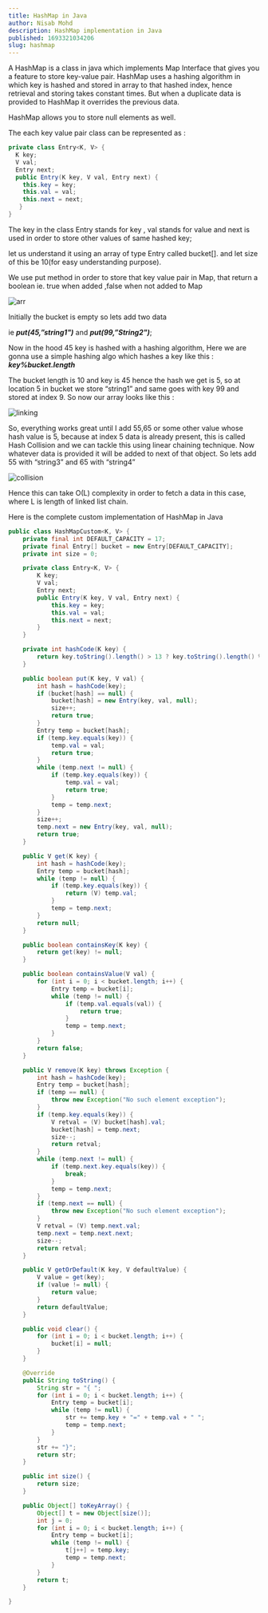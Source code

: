```yaml
---
title: HashMap in Java
author: Nisab Mohd
description: HashMap implementation in Java
published: 1693321034206
slug: hashmap
---
```


A HashMap is a class in java which implements Map Interface that gives you a feature to store key-value pair. HashMap uses a hashing algorithm in which key is hashed and stored in array to that hashed index, hence retrieval and storing takes constant times. But when a duplicate data is provided to HashMap it overrides the previous data.

HashMap allows you to store null elements as well.

The each key value pair class can be represented as :

```java showLineNumbers  {4,8}
private class Entry<K, V> {
  K key;
  V val;
  Entry next;
  public Entry(K key, V val, Entry next) {
    this.key = key;
    this.val = val;
    this.next = next;
   }
}
```

The key in the class Entry stands for key , val stands for value and next is used in order to store other values of same hashed key;

let us understand it using an array of type Entry called bucket[]. and let size of this be 10(for easy understanding purpose).

We use put method in order to store that key value pair in Map, that return a boolean ie. true when added ,false when not added to Map

<img
  src="https://firebasestorage.googleapis.com/v0/b/upload-pics-e599e.appspot.com/o/images%2FUntitled-2023-05-30-21542.png?alt=media&token=1d38da70-9806-49fd-a0ba-542e68921f0e"
  alt="arr"
/>

Initially the bucket is empty so lets add two data

ie **_put(45,”string1")_** and **_put(99,”String2")_**;

Now in the hood 45 key is hashed with a hashing algorithm, Here we are gonna use a simple hashing algo which hashes a key like this : **_key%bucket.length_**

The bucket length is 10 and key is 45 hence the hash we get is 5, so at location 5 in bucket we store “string1” and same goes with key 99 and stored at index 9. So now our array looks like this :

<img
  src="https://firebasestorage.googleapis.com/v0/b/upload-pics-e599e.appspot.com/o/images%2FUntitled-2023-05-30-21541.png?alt=media&token=cdc86343-d01c-4442-8144-2c6b8544fad1"
  alt="linking"
/>

So, everything works great until I add 55,65 or some other value whose hash value is 5, because at index 5 data is already present, this is called Hash Collision and we can tackle this using linear chaining technique. Now whatever data is provided it will be added to next of that object. So lets add 55 with “string3” and 65 with “string4”

<img
  src="https://firebasestorage.googleapis.com/v0/b/upload-pics-e599e.appspot.com/o/images%2FUntitled-2023-05-30-2154.png?alt=media&token=7df90511-0f4b-41c4-a8ff-b0bfb76dd341"
  alt="collision"
/>

Hence this can take O(L) complexity in order to fetch a data in this case, where L is length of linked list chain.

Here is the complete custom implementation of HashMap in Java

```java showLineNumbers {2,7-8,17-19}
public class HashMapCustom<K, V> {
    private final int DEFAULT_CAPACITY = 17;
    private final Entry[] bucket = new Entry[DEFAULT_CAPACITY];
    private int size = 0;

    private class Entry<K, V> {
        K key;
        V val;
        Entry next;
        public Entry(K key, V val, Entry next) {
            this.key = key;
            this.val = val;
            this.next = next;
        }
    }

    private int hashCode(K key) {
        return key.toString().length() > 13 ? key.toString().length() % DEFAULT_CAPACITY : key.toString().length() % DEFAULT_CAPACITY % 10;
    }

    public boolean put(K key, V val) {
        int hash = hashCode(key);
        if (bucket[hash] == null) {
            bucket[hash] = new Entry(key, val, null);
            size++;
            return true;
        }
        Entry temp = bucket[hash];
        if (temp.key.equals(key)) {
            temp.val = val;
            return true;
        }
        while (temp.next != null) {
            if (temp.key.equals(key)) {
                temp.val = val;
                return true;
            }
            temp = temp.next;
        }
        size++;
        temp.next = new Entry(key, val, null);
        return true;
    }

    public V get(K key) {
        int hash = hashCode(key);
        Entry temp = bucket[hash];
        while (temp != null) {
            if (temp.key.equals(key)) {
                return (V) temp.val;
            }
            temp = temp.next;
        }
        return null;
    }

    public boolean containsKey(K key) {
        return get(key) != null;
    }

    public boolean containsValue(V val) {
        for (int i = 0; i < bucket.length; i++) {
            Entry temp = bucket[i];
            while (temp != null) {
                if (temp.val.equals(val)) {
                    return true;
                }
                temp = temp.next;
            }
        }
        return false;
    }

    public V remove(K key) throws Exception {
        int hash = hashCode(key);
        Entry temp = bucket[hash];
        if (temp == null) {
            throw new Exception("No such element exception");
        }
        if (temp.key.equals(key)) {
            V retval = (V) bucket[hash].val;
            bucket[hash] = temp.next;
            size--;
            return retval;
        }
        while (temp.next != null) {
            if (temp.next.key.equals(key)) {
                break;
            }
            temp = temp.next;
        }
        if (temp.next == null) {
            throw new Exception("No such element exception");
        }
        V retval = (V) temp.next.val;
        temp.next = temp.next.next;
        size--;
        return retval;
    }

    public V getOrDefault(K key, V defaultValue) {
        V value = get(key);
        if (value != null) {
            return value;
        }
        return defaultValue;
    }

    public void clear() {
        for (int i = 0; i < bucket.length; i++) {
            bucket[i] = null;
        }
    }

    @Override
    public String toString() {
        String str = "{ ";
        for (int i = 0; i < bucket.length; i++) {
            Entry temp = bucket[i];
            while (temp != null) {
                str += temp.key + "=" + temp.val + " ";
                temp = temp.next;
            }
        }
        str += "}";
        return str;
    }

    public int size() {
        return size;
    }

    public Object[] toKeyArray() {
        Object[] t = new Object[size()];
        int j = 0;
        for (int i = 0; i < bucket.length; i++) {
            Entry temp = bucket[i];
            while (temp != null) {
                t[j++] = temp.key;
                temp = temp.next;
            }
        }
        return t;
    }

}
```
